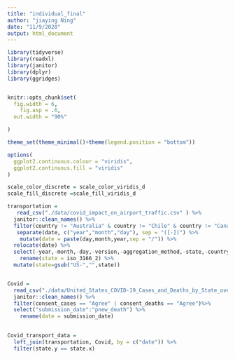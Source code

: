 ```yaml
---
title: "individual_final"
author: "jiaying Ning"
date: "11/9/2020"
output: html_document
---
```


```r
library(tidyverse)
library(readxl)
library(janitor)
library(dplyr)
library(ggridges)


knitr::opts_chunk$set(
  fig.width = 6,
    fig.asp = .6,
  out.width = "90%"

)

theme_set(theme_minimal()+theme(legend.position = "bottom"))

options(
  ggplot2.continuous.colour = "viridis",
  ggplot2.continuous.fill = "viridis"
)

scale_color_discrete = scale_color_viridis_d
scale_fill_discrete =scale_fill_viridis_d
```



```r
transportation = 
   read_csv("./data/covid_impact_on_airport_traffic.csv" ) %>%
  janitor::clean_names() %>%
  filter(country != "Australia" & country != "Chile" & country != "Canada") %>%
   separate(date, c("year","month","day"), sep = "([-])") %>%
    mutate(date = paste(day,month,year,sep = "/")) %>%
  relocate(date) %>%
  select(-year,-month,-day,-version,-aggregation_method,-state,-country) %>%
    rename(state = iso_3166_2) %>%
  mutate(state=gsub("US-","",state))



```
```r
Covid =  
  read_csv("./data/United_States_COVID-19_Cases_and_Deaths_by_State_over_Time.csv" ) %>%
  janitor::clean_names() %>%
  filter(consent_cases == "Agree" | consent_deaths == "Agree")%>%
  select("submission_date":"pnew_death") %>%
    rename(date = submission_date) 
  
```


```r

Covid_transport_data = 
  left_join(transportation, Covid, by = c("date")) %>%
  filter(state.y == state.x)
  
```

